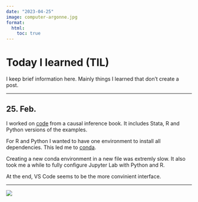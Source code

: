 ```yaml
---
date: "2023-04-25"
image: computer-argonne.jpg
format:
  html:
    toc: true
---
```


# Today I learned (TIL)

I keep brief information here. Mainly things I learned that don't create a post.

---

## 25. Feb.

I worked on [code](https://github.com/hdigital/mixtape) from a causal inference book. It includes Stata, R and Python versions of the examples.

For R and Python I wanted to have one environment to install all dependencies. This led me to [conda](https://docs.conda.io/projects/conda/en/stable/user-guide/getting-started.html).

Creating a new conda environment in a new file was extremly slow. It also took me a while to fully configure Jupyter Lab with Python and R.

At the end, VS Code seems to be the more convinient interface.

---

![](computer-argonne.jpg)
